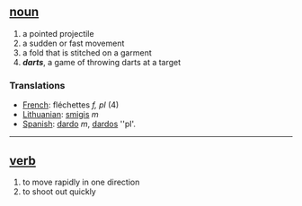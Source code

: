 == [[noun]] ==
# a pointed projectile 
# a sudden or fast movement
# a fold that is stitched on a garment
# '' '''darts''' '', a game of throwing darts at a target

=== Translations ===
*[[French]]: fléchettes ''f, pl'' (4)
*[[Lithuanian]]: [[smigis]] ''m''
*[[Spanish]]: [[dardo]] ''m'', [[dardos]] ''pl'.

----

== [[verb]] ==
# to move rapidly in one direction
# to shoot out quickly